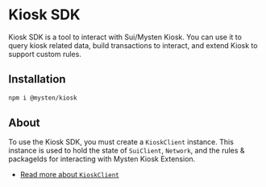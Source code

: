 # Kiosk SDK

Kiosk SDK is a tool to interact with Sui/Mysten Kiosk. You can use it to query kiosk
related data, build transactions to interact, and extend Kiosk to support custom rules.

## Installation

```sh npm2yarn
npm i @mysten/kiosk
```

## About

To use the Kiosk SDK, you must create a `KioskClient` instance. This instance is used to
hold the state of `SuiClient`, `Network`, and the rules & packageIds for interacting with Mysten
Kiosk Extension.

- [Read more about `KioskClient`](/kiosk/kiosk-client/introduction)
